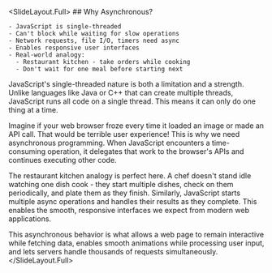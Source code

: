 
<SlideLayout.Full>
  <FlexBox alignItems="center" justifyContent="center" flexDirection="column">
    ## Why Asynchronous?
        
    - JavaScript is single-threaded
    - Can't block while waiting for slow operations
    - Network requests, file I/O, timers need async
    - Enables responsive user interfaces
    - Real-world analogy:
      - Restaurant kitchen - take orders while cooking
      - Don't wait for one meal before starting next
  </FlexBox>
<Notes>
JavaScript's single-threaded nature is both a limitation and a strength. Unlike languages like Java or C++ that can create multiple threads, JavaScript runs all code on a single thread. This means it can only do one thing at a time.

Imagine if your web browser froze every time it loaded an image or made an API call. That would be terrible user experience! This is why we need asynchronous programming. When JavaScript encounters a time-consuming operation, it delegates that work to the browser's APIs and continues executing other code.

The restaurant kitchen analogy is perfect here. A chef doesn't stand idle watching one dish cook - they start multiple dishes, check on them periodically, and plate them as they finish. Similarly, JavaScript starts multiple async operations and handles their results as they complete. This enables the smooth, responsive interfaces we expect from modern web applications.

This asynchronous behavior is what allows a web page to remain interactive while fetching data, enables smooth animations while processing user input, and lets servers handle thousands of requests simultaneously.
</Notes>
</SlideLayout.Full>